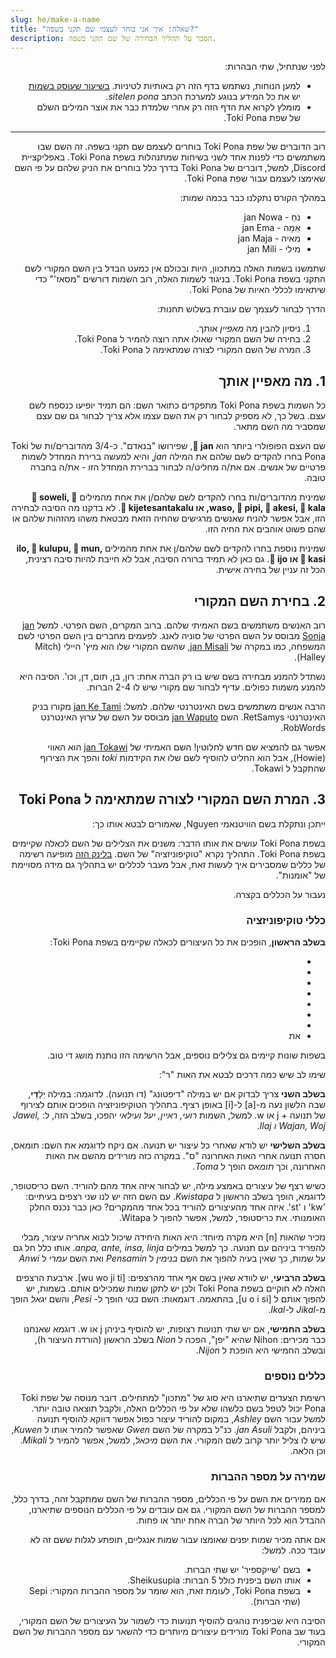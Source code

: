```yaml
---
slug: he/make-a-name
title: "שאלה: איך אני בוחר לעצמי שם תקני בשפה?"
description: הסבר על תהליך הבחירה של שם תקני בשפה.
---
```



<div dir="rtl">

לפני שנתחיל, שתי הבהרות: 
* למען הנוחות, נשתמש בדף הזה רק באותיות לטיניות. [בשיעור שעוסק בשמות](/he/07) יש את כל המידע בנוגע למערכת הכתב *sitelen pona*.
* מומלץ לקרוא את הדף הזה רק אחרי שלמדת כבר את אוצר המילים השלם של שפת Toki Pona. 

***
רוב הדוברים של שפת Toki Pona בוחרים לעצמם שם תקני בשפה. זה השם שבו משתמשים כדי לפנות אחד לשני בשיחות שמתנהלות בשפת Toki Pona. באפליקציית Discord, למשל, דוברים של Toki Pona בדרך כלל בוחרים את הניק שלהם על פי השם שאימצו לעצמם עבור שפת Toki Pona. 

במהלך הקורס נתקלנו כבר בכמה שמות:

* נֹחַ - jan Nowa 
* אֵמָה - jan Ema
* מאיה - jan Maja
* מילי - jan Mili

שתמשנו בשמות האלה במתכוון, היות ובכולם אין כמעט הבדל בין השם המקורי לשם התקני בשפת Toki Pona. בניגוד לשמות האלה, רוב השמות דורשים "מסאז'" כדי שיתאימו לכללי האיות של Toki Pona. 

הדרך לבחור לעצמך שם עוברת בשלוש תחנות:
1. ניסיון להבין מה *מאפיין* אותך.
2. בחירה של השם המקורי שאולו אתה רוצה להמיר ל Toki Pona. 
3. המרה של השם המקורי לצורה שמתאימה ל Toki Pona. 

## 1. מה מאפיין אותך

כל השמות בשפת Toki Pona מתפקדים כתואר השם: הם תמיד יופיעו כנספח לשם עצם. בשל כך, לא מספיק לבחור רק את השם עצמו אלא צריך לבחור גם שם עצם שמסביר מה השם מתאר. 

שם העצם הפופולרי ביותר הוא **󱤑 jan**, שפירושו "בנאדם". כ-3/4 מהדוברים/ות של Toki Pona בחרו להקדים לשם שלהם את המילה *jan*, והיא למעשה ברירת המחדל לשמות פרטיים של אנשים. אם את/ה מחליט/ה לבחור בברירת המחדל הזו - את/ה בחברה טובה.

שמינית מהדוברים/ות בחרו להקדים לשם שלהם/ן את אחת מהמילים **󱥢 soweli, 󱥴 waso, 󱥑 pipi, 󱤁 akesi, 󱤔 kala, או 󱦀 kijetesantakalu**. לא בדקנו מה הסיבה לבחירה הזו, אבל אפשר להניח שאנשים מרגישים שהחיה הזאת מבטאת משהו מהזהות שלהם או שהם פשוט אוהבים את החיה הזו.

שמינית נוספת בחרו להקדים לשם שלהם/ן את אחת מהמילים **ilo, 󱤟 kulupu, 󱤺 mun, 󱤗 kasi או 󱤌 ijo**. גם כאן לא תמיד ברורה הסיבה, אבל לא חייבת להיות סיבה רצינית, הכל זה עניין של בחירה אישית.

## 2. בחירת השם המקורי

רוב האנשים משתמשים בשם האמיתי שלהם. ברוב המקרים, השם הפרטי. למשל [jan Sonja](https://tokipona.org/) מבוסס על השם הפרטי של סוניה לאנג. לפעמים מחברים בין השם הפרטי לשם המשפחה, כמו במקרה של [jan Misali](https://www.youtube.com/@HBMmaster/), שהשם המקורי שלו הוא מיץ' היילי (Mitch Halley). 

נשתדל להמנע מבחירה בשם שיש בו רק הברה אחת: רון, בן, תום, דן, וכו'. הסיבה היא להמנע משמות כפולים. עדיף לבחור שם מקורי שיש לו 2-4 הברות. 

הרבה אנשים משתמשים בשם האינטרנטי שלהם. למשל: [jan Ke Tami](https://www.youtube.com/@IamSamys/) מקורו בניק האינטרנטי RetSamys. השם [jan Waputo](https://www.youtube.com/watch?v=PY3Qe_b9ufI) מבוסס על השם של ערוץ האינטרנט RobWords.

אפשר גם להמציא שם חדש לחלוטין! השם האמיתי של [jan Tokawi](https://www.youtube.com/watch?v=L6aClal3sSU) הוא האווי (Howie), אבל הוא החליט להוסיף לשם שלו את הקידמות *toki* והפך את הצירוף שהתקבל ל Tokawi. 

## 3. המרת השם המקורי לצורה שמתאימה ל Toki Pona

ייתכן ונתקלת בשם הוויטנאמי Nguyen, שאמורים לבטא אותו כך: <Audio from="ipa" file="ŋwiəŋ" />. כיוון שהצלילים האלה לא קיימים באנגלית, דוברי אנגלית מבטאים את השם כ "win".

בשפת Toki Pona עושים את אותו הדבר: משנים את הצלילים של השם לכאלה שקיימים בשפת Toki Pona. התהליך נקרא "טוקיפוניזציה" של השם. [בלינק הזה](https://jan-ne.github.io/tp/tpize) מופיעה רשימה של כללים שמסבירים איך לעשות זאת, אבל מעבר לכללים יש בתהליך גם מידה מסויימת של "אומנות".

נעבור על הכללים בקצרה.

### כללי טוקיפוניזציה

**בשלב הראשון**, הופכים את כל העיצורים לכאלה שקיימים בשפת Toki Pona:

* <Audio from="ipa" file="b" />, <Audio from="ipa" file="p" />, <Audio from="ipa" file="f" /> → p.
* <Audio from="ipa" file="d" />, <Audio from="ipa" file="t" /> → t.
* <Audio from="ipa" file="g" />, <Audio from="ipa" file="k" />, <Audio from="ipa" file="χ" />, <Audio from="ipa" file="ʁ" /> → k.
* <Audio from="ipa" file="θ" /> → t or s.
* <Audio from="ipa" file="s" />, <Audio from="ipa" file="z" />, <Audio from="ipa" file="ʃ" />, <Audio from="ipa" file="ʒ" />, <Audio from="ipa" file="tʃ" />, <Audio from="ipa" file="dʒ" /> → s.
* <Audio from="ipa" file="w" />, <Audio from="ipa" file="v" />, <Audio from="ipa" file="ɻʷ" text="ɹ" /> → w.
* <Audio from="ipa" file="r" />, <Audio from="ipa" file="ɾ" />, <Audio from="ipa" file="l" /> → l.
* את <Audio from="ipa" file="h" /> מוחקים.

בשפות שונות קיימים גם צלילים נוספים, אבל הרשימה הזו נותנת מושג די טוב. 

שימו לב שיש כמה דרכים לבטא את האות "ר": <Audio from="ipa" file="ɻʷ" text="ɹ" /> שמקובלת באנגלית, <Audio from="ipa" file="r" /> שמקובלת ברוסית, ו <Audio from="ipa" file="ʁ" /> שמקובלת בצרפתית. למרות שכולן נחשבות וריאציות של האות "ר"', ב Toki Pona הופכים כל אחת מהן לצליל אחר: לראשונה - w, לשניה - l, לשלישית - k.

**בשלב השני** צריך לבדוק אם יש במילה "דיפטונג" (דו תנועה). לדוגמה: במילה יְלָ**דַי**, שבה הלשון נעה מ-[a] ל-[i] באופן רציף. בתהליך הטוקיפוניזציה הופכים אותם לצירוף של תנועה + j או w. למשל, השמות *רועי, ראיין, יעל ועילאי* יהפכו, בשלב הזה, ל: *Jawel, Wajan, Woj ו Ilaj*. 

**בשלב השלישי** יש לודא שאחרי כל עיצור יש תנועה. אם ניקח לדוגמא את השם: תומאס, חסרה תנועה אחרי האות האחרונה "ס". במקרה כזה מורידים מהשם את האות האחרונה, וכך *תומאס* הופך ל *Toma*. 

כשיש רצף של עיצורים באמצע מילה, יש לבחור איזה אחד מהם להוריד. השם כריסטופר, לדוגמא, הופך בשלב הראשון ל *Kwistapa*. עם השם הזה יש לנו שני רצפים בעיתיים: 'kw' ו 'st'. איזה אחד מהעיצורים להוריד בכל אחד מהמקרים? כאן כבר נכנס החלק האומנותי. את כריסטופר, למשל, אפשר להפוך ל Witapa. 

נזכיר שהאות [n] היא מקרה מיוחד: היא האות היחידה שיכול לבוא אחריה עיצור, מבלי להפריד ביניהם עם תנועה. כך למשל במילים *anpa, ante, insa, linja*. אותו כלל חל גם על שמות, כך שאין בעיה להפוך את השם *בנימין* ל *Pensamin* ואת השם *עמרי* ל *Anwi*

**בשלב הרביעי**, יש לוודא שאין בשם אף אחד מהרצפים: [wu wo ji ti]. ארבעת הרצפים האלה לא חוקיים בשפת Toki Pona ולכן יש לתקן שמות שמכילים אותם. בשמות, יש להפוך אותם ל [u o i si], בהתאמה. דוגמאות: השם *בטי* הופך ל- *Pesi*, והשם *יגאל* הופך מ-*Jikal* ל-*Ikal*.

**בשלב החמישי**, אם יש שתי תנועות רצופות, יש להוסיף ביניהן j או w. דוגמא שאנחנו כבר מכירים: Nihon שהיא "יפן", הפכה ל *Nion* בשלב הראשון (הורדת העיצור h), ובשלב החמישי היא הופכת ל *Nijon*.

### כללים נוספים

רשימת הצעדים שתיארנו היא סוג של "מתכון" למתחילים. דובר מנוסה של שפת Toki Pona יכול לטפל בשם כלשהו שלא על פי הכללים האלה, ולקבל תוצאה טובה יותר. למשל עבור השם *Ashley*, במקום להוריד עיצור כפול אפשר דווקא להוסיף תנועה ביניהם, ולקבל *jan Asuli*. כנ"ל במקרה של השם *Gwen* שאפשר להמיר אותו ל *Kuwen*, שיש לו צליל יותר קרוב לשם המקורי. את השם *מיכאל*, למשל, אפשר להמיר ל *Mikali*. וכן הלאה.

### שמירה על מספר ההברות

אם ממירים את השם על פי הכללים, מספר ההברות של השם שמתקבל זהה, בדרך כלל, למספר ההברות של השם המקורי. גם אם עובדים על פי הכללים הנוספים שתיארנו, ההבדל הוא לכל היותר של הברה אחת יותר או פחות. 

אם אתה מכיר שמות יפנים שאומצו עבור שמות אנגליים, תופתע לגלות ששם זה לא עובד ככה. למשל:

* בשם 'שייקספיר' יש שתי הברות.
* אותו השם ביפנית כולל 5 הברות: Sheikusupia. 
* בשפת Toki Pona, לעומת זאת, הוא שומר על מספר ההברות המקורי: Sepi (שתי הברות).

הסיבה היא שביפנית נוהגים להוסיף תנועות כדי לשמור על העיצורים של השם המקורי, בעוד שב Toki Pona מורידים עיצורים מיותרים כדי להשאר עם מספר ההברות של השם המקורי.

</div>
